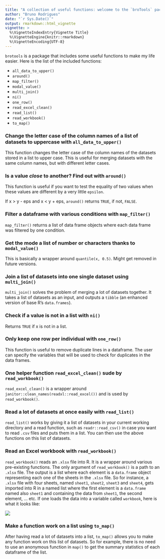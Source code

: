 ```yaml
---
title: "A collection of useful functions: welcome to the `broTools` package!"
author: "Bruno Rodrigues"
date: "`r Sys.Date()`"
output: rmarkdown::html_vignette
vignette: >
  %\VignetteIndexEntry{Vignette Title}
  %\VignetteEngine{knitr::rmarkdown}
  %\VignetteEncoding{UTF-8}
---
```


`brotools` is a package that includes some useful functions to make my life easier.
Here is the list of the included functions:

* `all_data_to_upper()`
* `around()`
* `map_filter()`
* `modal_value()`
* `multi_join()`
* `ni()`
* `one_row()`
* `read_excel_clean()`
* `read_list()`
* `read_workbook()`
* `to_map()`

### Change the letter case of the column names of a list of datasets to uppercase with `all_data_to_upper()`

This function changes the letter case of the column names of the datasets stored in a list to 
upper case. This is useful for merging datasets with the same column names, but with different 
letter cases.

### Is a value *close* to another? Find out with `around()`

This function is useful if you want to test the equality of two values when these values are different
by a very little `epsilon`.

If x > y - eps and x < y + eps, `around()` returns `TRUE`, if not, `FALSE`.


### Filter a dataframe with various conditions with `map_filter()`

`map_filter()` returns a list of data frame objects where each data frame was filtered by one condition.

### Get the mode a list of number or characters thanks to `modal_value()`

This is basically a wrapper around `quantile(x, 0.5)`. Might get removed in future versions.

### Join a list of datasets into one single dataset using `multi_join()`

`multi_join()` solves the problem of merging a lot of datasets together. It takes a list of datasets
as an input, and outputs a `tibble` (an enhanced version of base R's `data.frames`).

### Check if a value is not in a list with `ni()`

Returns `TRUE` if x is not in a list.

### Only keep one row per individual with `one_row()`

This function is useful to remove duplicate lines in a dataframe. The user can specify the variables that will be 
used to check for duplicates in the data frames.

### One helper function `read_excel_clean()` sude by `read_workbook()`

`read_excel_clean()` is a wrapper around `janitor::clean_names(readxl::read_excel())` and is used 
by `read_workbook()`.

### Read a lot of datasets at once easily with `read_list()`

`read_list()` works by giving it a list of datasets in your current working directory and a read
function, such as `readr::read_csv()` in case you want to read `.csv` files and puts them in a 
list. You can then use the above functions on this list of datasets.

### Read an Excel workbook with `read_workbook()`

`read_workbook()` reads an `.xlsx` file into R. It is a wrapper around various pre-existing
functions. The only argument of `read_workbook()` is a path to an `.xlsx` file. The output is a
list where each element is a `data.frame` object representing each one of the sheets in the `.xlsx`
file. So for instance, a `.xlsx` file with four sheets, named `sheet1`, `sheet2`, `sheet3` and
`sheet4`, gets imported into R in a named list where the first element is a `data.frame` named also
`sheet1` and containing the data from `sheet1`, the second element, ... etc. If one loads the data
into a variable called `workbook`, here is what it looks like:

![](loaded_workbook.jpg)

### Make a function work on a list using `to_map()`

After having read a lot of datasets into a list, `to_map()` allows you to make any function work on 
this list of datasets. So for example, there is no need to use an anonymous function in `map()` to get the
summary statistics of each dataframe of the list.
